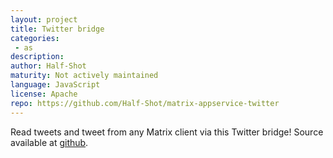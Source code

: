 ```yaml
---
layout: project
title: Twitter bridge
categories: 
 - as
description: 
author: Half-Shot
maturity: Not actively maintained
language: JavaScript
license: Apache
repo: https://github.com/Half-Shot/matrix-appservice-twitter
---
```


Read tweets and tweet from any Matrix client via this Twitter bridge! Source available at [github](https://github.com/Half-Shot/matrix-appservice-twitter).



